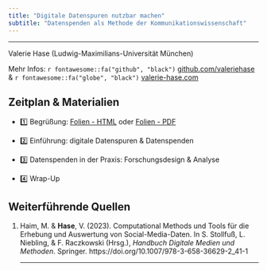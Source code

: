 ```yaml
---
title: "Digitale Datenspuren nutzbar machen"
subtitle: "Datenspenden als Methode der Kommunikationswissenschaft"
---
```


<hr>

Valerie Hase (Ludwig-Maximilians-Universität München)

Mehr Infos: `r fontawesome::fa("github", "black")` [github.com/valeriehase](https://github.com/valeriehase) & `r fontawesome::fa("globe", "black")` [valerie-hase.com](https://valerie-hase.com/)

## Zeitplan & Materialien

-   1️⃣ Begrüßung: [Folien - HTML](docs/01-begrüssung.html) oder [Folien - PDF](01-begrüssung.pdf)

-   2️⃣ Einführung: digitale Datenspuren & Datenspenden

-   3️⃣ Datenspenden in der Praxis: Forschungsdesign & Analyse

-   4️⃣ Wrap-Up

## Weiterführende Quellen

(1) Haim, M. & **Hase**, V. (2023). Computational Methods und Tools für die Erhebung und Auswertung von Social-Media-Daten. In S. Stollfuß, L. Niebling, & F. Raczkowski (Hrsg.), *Handbuch Digitale Medien und Methoden*. Springer. https://doi.org/10.1007/978-3-658-36629-2_41-1

    <hr>
